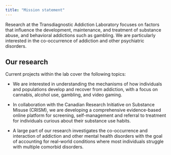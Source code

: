 ```yaml
---
title: "Mission statement"
---
```


Research at the Transdiagnostic Addiction Laboratory focuses on factors that influence the development, maintenance, and treatment of substance abuse, and behavioral addictions such as gambling. We are particularly interested in the co-occurrence of addiction and other psychiatric disorders.

## Our research

Current projects within the lab cover the following topics:

-   We are interested in understanding the mechanisms of how individuals and
    populations develop and recover from addiction, with a focus on
    cannabis, alcohol use, gambling, and video gaming.

-   In collaboration with the Canadian Research Initiative on Substance
    Misuse (CRISM), we are developing a comprehensive evidence-based online
    platform for screening, self-management and referral to treatment for
    individuals curious about their substance use habits.

-   A large part of our research investigates the co-occurrence and
    interaction of addiction and other mental health disorders with the goal
    of accounting for real-world conditions where most individuals struggle
    with multiple comorbid disorders.
